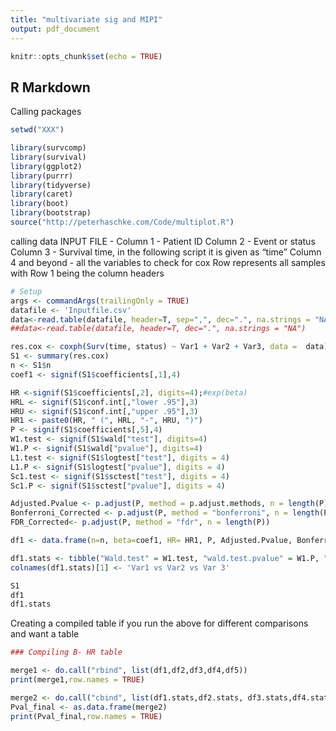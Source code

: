 ```yaml
---
title: "multivariate sig and MIPI"
output: pdf_document
---
```


```r
knitr::opts_chunk$set(echo = TRUE)
```

## R Markdown

Calling packages

```r
setwd("XXX")

library(survcomp)
library(survival)
library(ggplot2)
library(purrr)
library(tidyverse)
library(caret)
library(boot)
library(bootstrap)
source("http://peterhaschke.com/Code/multiplot.R")

```

calling data 
INPUT FILE - 
Column 1 - Patient ID
Column 2 - Event or status
Column 3 - Survival time, in the following script it is given as "time"
Column 4 and beyond - all the variables to check for cox
Row represents all samples with Row 1 being the column headers

```r
# Setup
args <- commandArgs(trailingOnly = TRUE)
datafile <- 'Inputfile.csv'
data<-read.table(datafile, header=T, sep=",", dec=".", na.strings = "NA")
##data<-read.table(datafile, header=T, dec=".", na.strings = "NA")
```


```r
res.cox <- coxph(Surv(time, status) ~ Var1 + Var2 + Var3, data =  data)
S1 <- summary(res.cox) 
n <- S1$n
coef1 <- signif(S1$coefficients[,1],4)

HR <-signif(S1$coefficients[,2], digits=4);#exp(beta)
HRL <- signif(S1$conf.int[,"lower .95"],3)
HRU <- signif(S1$conf.int[,"upper .95"],3)
HR1 <- paste0(HR, " (", HRL, "-", HRU, ")")
P <- signif(S1$coefficients[,5],4)
W1.test <- signif(S1$wald["test"], digits=4)  
W1.P <- signif(S1$wald["pvalue"], digits=4)
L1.test <- signif(S1$logtest["test"], digits = 4)
L1.P <- signif(S1$logtest["pvalue"], digits = 4)
Sc1.test <- signif(S1$sctest["test"], digits = 4)
Sc1.P <- signif(S1$sctest["pvalue"], digits = 4)

Adjusted.Pvalue <- p.adjust(P, method = p.adjust.methods, n = length(P))
Bonferroni_Corrected <- p.adjust(P, method = "bonferroni", n = length(P))
FDR_Corrected<- p.adjust(P, method = "fdr", n = length(P))

df1 <- data.frame(n=n, beta=coef1, HR= HR1, P, Adjusted.Pvalue, Bonferroni_Corrected , FDR_Corrected)

df1.stats <- tibble("Wald.test" = W1.test, "wald.test.pvalue" = W1.P, "likelihoodratio.test"= L1.test, "likelihoodratio.pvalue" = L1.P, "score.logrank.test" = Sc1.test, "score.logrank.pvalue" = Sc1.P) %>% t() 
colnames(df1.stats)[1] <- 'Var1 vs Var2 vs Var 3'

S1                     
df1
df1.stats

```


Creating a compiled table if you run the above for different comparisons and want a table

```r
### Compiling B- HR table

merge1 <- do.call("rbind", list(df1,df2,df3,df4,df5))
print(merge1,row.names = TRUE)

merge2 <- do.call("cbind", list(df1.stats,df2.stats, df3.stats,df4.stats,df5.stats))
Pval_final <- as.data.frame(merge2)
print(Pval_final,row.names = TRUE)

```
